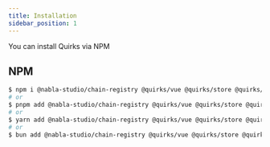 ```yaml
---
title: Installation
sidebar_position: 1
---
```


You can install Quirks via NPM

## NPM

```bash
$ npm i @nabla-studio/chain-registry @quirks/vue @quirks/store @quirks/wallets
# or
$ pnpm add @nabla-studio/chain-registry @quirks/vue @quirks/store @quirks/wallets
# or
$ yarn add @nabla-studio/chain-registry @quirks/vue @quirks/store @quirks/wallets
# or
$ bun add @nabla-studio/chain-registry @quirks/vue @quirks/store @quirks/wallets
```
